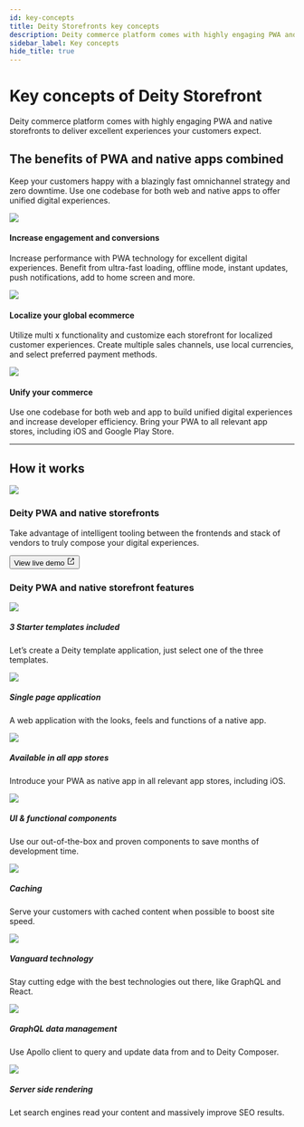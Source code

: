 ```yaml
---
id: key-concepts
title: Deity Storefronts key concepts
description: Deity commerce platform comes with highly engaging PWA and native storefronts to deliver excellent experiences your customers expect.
sidebar_label: Key concepts
hide_title: true
---
```



# Key concepts of Deity Storefront
<p className="desc pb20">Deity commerce platform comes with highly engaging PWA and native storefronts to deliver excellent experiences your customers expect.</p>

## The benefits of PWA and native apps combined

Keep your customers happy with a blazingly fast omnichannel strategy and zero downtime. Use one codebase for both web and native apps to offer unified digital experiences.

<div className="flex mb40 invert">
  <Card open="true" to="">
    <img src="/docs/img/icons/increase.svg" />
    <h4>Increase engagement and conversions</h4>
    <p>Increase performance with PWA technology for excellent digital experiences. Benefit from ultra-fast loading, offline mode, instant updates, push notifications, add to home screen and more.</p>
  </Card>
  <Card open="true" to="">
    <img src="/docs/img/icons/localize.svg" />
    <h4>Localize your global ecommerce</h4>
    <p>Utilize multi x functionality and customize each storefront for localized customer experiences. Create multiple sales channels, use local currencies, and select preferred payment methods.</p>
  </Card>
  <Card open="true" to="">
    <img src="/docs/img/icons/unify.svg" />
    <h4>Unify your commerce</h4>
    <p>Use one codebase for both web and app to build unified digital experiences and increase developer efficiency. Bring your PWA to all relevant app stores, including iOS and Google Play Store.</p>
  </Card>
</div>

---

## How it works

<div className="pb20"></div>
<div className="flex vertical-center mb80 brighten">
  <div className="text-center ">
    <img src="/docs/img/docs/platform/storefront-concept.svg"/>
  </div>
  <div>
    <h3>Deity PWA and native storefronts</h3>
    <p>
	Take advantage of intelligent tooling between the frontends and stack of vendors to truly compose your digital experiences.
    </p>
    <p>
    <Button variant="outlined" size="medium" href="https://v3demo3.deity.io" target="_blank">
      View live demo
      <svg width="15" height="15" aria-hidden="true" viewBox="0 0 15 15" class="iconExternalLink_src-theme-Icon-ExternalLink-styles-module"><path fill="currentColor" d="M3 2C2.44772 2 2 2.44772 2 3V12C2 12.5523 2.44772 13 3 13H12C12.5523 13 13 12.5523 13 12V8.5C13 8.22386 12.7761 8 12.5 8C12.2239 8 12 8.22386 12 8.5V12H3V3L6.5 3C6.77614 3 7 2.77614 7 2.5C7 2.22386 6.77614 2 6.5 2H3ZM12.8536 2.14645C12.9015 2.19439 12.9377 2.24964 12.9621 2.30861C12.9861 2.36669 12.9996 2.4303 13 2.497L13 2.5V2.50049V5.5C13 5.77614 12.7761 6 12.5 6C12.2239 6 12 5.77614 12 5.5V3.70711L6.85355 8.85355C6.65829 9.04882 6.34171 9.04882 6.14645 8.85355C5.95118 8.65829 5.95118 8.34171 6.14645 8.14645L11.2929 3H9.5C9.22386 3 9 2.77614 9 2.5C9 2.22386 9.22386 2 9.5 2H12.4999H12.5C12.5678 2 12.6324 2.01349 12.6914 2.03794C12.7504 2.06234 12.8056 2.09851 12.8536 2.14645Z"></path></svg>
   </Button>
   </p>
  </div>
</div>


### Deity PWA and native storefront features



<div className="flex brighten">
  <Card variant="horizontal" to="/docs/storefront/getting-started/create-application">
    <img src="/docs/img/icons/shop.svg" />
    <div>
      <h5>3 Starter templates included</h5>
      <p>
       Let’s create a Deity template application, just select one of the three templates.
      </p>
    </div>
  </Card>
  <Card variant="horizontal" to="/docs/storefront/routing">
    <img src="/docs/img/icons/spa.svg" />
    <div>
      <h5>Single page application</h5>
      <p>
        A web application with the looks, feels and functions of a native app.
      </p>
    </div>
  </Card>
</div>
<div className="flex brighten">
  <Card variant="horizontal" to="/docs/storefront/resources/app-store">
    <img src="/docs/img/icons/applestore.svg" />
    <div>
      <h5>Available in all app stores</h5>
      <p>
        Introduce your PWA as native app in all relevant app stores, including iOS.
      </p>
    </div>
  </Card>
  <Card variant="horizontal" to="/docs/storefront/theming/components">
    <img src="/docs/img/icons/tabs.svg" />
    <div>
      <h5>UI & functional components</h5>
      <p>
        Use our out-of-the-box and proven components to save months of development time.
      </p>
    </div>
  </Card>
</div>
<div className="flex brighten">
	<Card variant="horizontal" to="/docs/storefront/caching">
    <img src="/docs/img/icons/caching.svg" />
    <div>
      <h5>Caching</h5>
      <p>
       Serve your customers with cached content when possible to boost site speed.
      </p>
    </div>
  </Card>
  <Card variant="horizontal" to="/docs/storefront/resources/technical">
    <img src="/docs/img/icons/technology.svg" />
    <div>
      <h5>Vanguard technology</h5>
      <p>
        Stay cutting edge with the best technologies out there, like GraphQL and React.
      </p>
    </div>
  </Card>
</div>
<div className="flex mb100 brighten">
	<Card variant="horizontal" to="/docs/storefront/data">
    <img src="/docs/img/icons/data.svg" />
    <div>
      <h5>GraphQL data management</h5>
      <p>
        Use Apollo client to query and update data from and to Deity Composer.
      </p>
    </div>
  </Card>
  <Card variant="horizontal" to="/docs/storefront/state">
    <img src="/docs/img/icons/ssr.svg" />
    <div>
      <h5>Server side rendering</h5>
      <p>
        Let search engines read your content and massively improve SEO results.
      </p>
    </div>
  </Card>
</div>